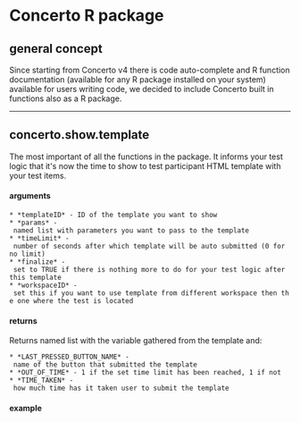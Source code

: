 =Concerto R package=

==general concept==

Since starting from Concerto v4 there is code auto-complete and R function documentation (available for any R package installed on your system) available for users writing code, we decided to include Concerto built in functions also as a R package.

----

==concerto.show.template==

The most important of all the functions in the package. It informs your test logic that it's now the time to show to test participant HTML template with your test items.

====arguments====

 * *templateID* - ID of the template you want to show
 * *params* - named list with parameters you want to pass to the template
 * *timeLimit* - number of seconds after which template will be auto submitted (0 for no limit)
 * *finalize* - set to TRUE if there is nothing more to do for your test logic after this template
 * *workspaceID* - set this if you want to use template from different workspace then the one where the test is located

====returns====

Returns named list with the variable gathered from the template and:

 * *LAST_PRESSED_BUTTON_NAME* - name of the button that submitted the template
 * *OUT_OF_TIME* - 1 if the set time limit has been reached, 1 if not
 * *TIME_TAKEN* - how much time has it taken user to submit the template

====example====

{{{response <- concerto.template.show(1)}}}
